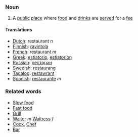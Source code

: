 === Noun ===

#A [[public]] [[place]] where [[food]] and [[drinks]] are [[serve]]d for a [[fee]]

==== Translations ====
*[[Dutch]]: restaurant ''n''
*[[Finnish]]: [[ravintola]]
*[[French]]: restaurant ''m''
*[[Greek]]: [[estiatorio]], [[estiatorion]]
*[[Russian]]: [[ресторан]]
*[[Swedish]]: [[restaurang]]
*[[Tagalog]]: [[restawrant]]
*[[Spanish]]: [[restaurante]] ''m''

===Related words===
*[[Slow food]]
*[[Fast food]]
*[[Grill]]
*[[Waiter]] ''m'' [[Waitress]] ''f''
*[[Cook]], [[Chef]]
*[[Bar]]